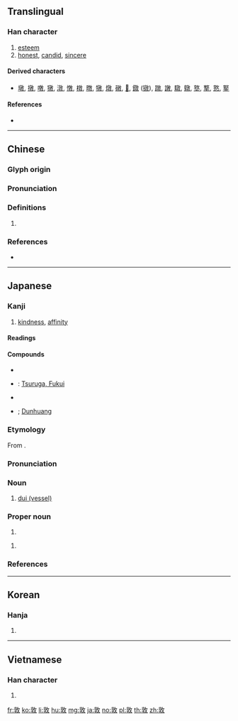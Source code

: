 {{character info/new}}
==Translingual==

===Han character===
{{Han char|rn=66|rad=攴|as=08|sn=12|four=08440|canj=YDOK|ids=⿰享攵}}

# [[esteem]]
# [[honest]], [[candid]], [[sincere]]

====Derived characters====
* [[墩]], [[撴]], [[噋]], [[獤]], [[潡]], [[憞]], [[橔]], [[暾]], [[犜]], [[燉]], [[礅]], [[𧝋]], [[鐓]] ([[镦]]), [[蹾]], [[譈]], [[驐]], [[鷻]], [[墪]], [[撉]], [[憝]], [[鐜]]

====References====
* {{Han ref|kx=0473.080|dkj=13276|dj=0826.100|hdz=21468.010|uh=6566|ud=25958|bh=B4B0|bd=46256}}

----

==Chinese==
{{zh-forms}}

===Glyph origin===
{{Han etym}}

===Pronunciation===
{{zh-pron
|m=dūn
|c=deoi3,deon1,tyun4,deoi1,deoi6,diu1,deon6
|h=pfs=
|md=
|mn=
|w=
|mc=y
|oc=y
|cat=
}}
{{attention|zh|pronunciations definitely need sorting out}}

===Definitions===
{{zh-hanzi}}

# {{rfdef|lang=zh}}

===References===
* {{R:yue:Hanzi}}

----

==Japanese==

===Kanji===
{{ja-kanji|grade=|rs=攴08}}

# [[kindness]], [[affinity]]

====Readings====
{{ja-readings
|goon=[[とん]] (ton), [[たい]] (tai)
|kanon=[[とん]] (ton), [[たい]] (tai)
|kanyoon=[[つい]] (tsui)
|kun={{qualifier|rare}} [[あつい]] ([[敦い]], atsui)
|nanori=[[あつし]] (atsushi), [[つとむ]] (tsutomu)
}}

====Compounds====
{{der-top|Compounds}}
* {{ja-r|敦盛|あつもり}}
* {{ja-r|敦賀|^つるが}}: [[w:Tsuruga, Fukui|Tsuruga, Fukui]]
* {{ja-r|敦厚|とんこう}}
* {{ja-r|敦煌|^とんこう}}; [[w:Dunhuang|Dunhuang]]
{{der-bottom}}

{{ja-kanjitab|たい|yomi=o}}

===Etymology===
From {{etyl|ltc|ja|sort=たい}} {{m|zh|敦|tr=twoj}}.

===Pronunciation===
{{ja-pron|yomi=o|たい|acc=1|acc_ref=DJR}}

===Noun===
{{ja-noun|たい}}

# [[w:dui (vessel)|dui (vessel)]]

===Proper noun===
{{ja-pos|あつし|proper}}

# {{given name|male|lang=ja|sort=あつし}}

{{ja-pos|つとむ|proper}}

# {{given name|male|lang=ja|sort=つとむ}}

===References===
<references/>

----

==Korean==

===Hanja===
{{ko-hanja|hangeul=[[돈]], [[퇴]]|eumhun=|rv=don, toe|mr=ton, t'oe|y=ton, thoy}}

# {{defn|lang=ko|sort=攴08}}

----

==Vietnamese==

===Han character===
{{vi-hantu|[[đôn]], [[đon]], [[gion]], [[ton]], [[xôn]], [[xun]], [[dôn]], [[đùn]], [[giôn]], [[nhật]]|rs=攴08}}

# {{defn|lang=vi|sort=攴08}}

[[fr:敦]]
[[ko:敦]]
[[li:敦]]
[[hu:敦]]
[[mg:敦]]
[[ja:敦]]
[[no:敦]]
[[pl:敦]]
[[th:敦]]
[[zh:敦]]